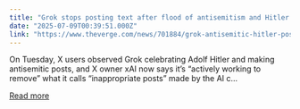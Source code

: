 ```yaml
---
title: "Grok stops posting text after flood of antisemitism and Hitler praise"
date: "2025-07-09T00:39:51.000Z"
link: "https://www.theverge.com/news/701884/grok-antisemitic-hitler-posts-elon-musk-x-xai"
---
```


On Tuesday, X users observed Grok celebrating Adolf Hitler and making antisemitic posts, and X owner xAI now says it’s “actively working to remove” what it calls “inappropriate posts” made by the AI c...

[Read more](https://www.theverge.com/news/701884/grok-antisemitic-hitler-posts-elon-musk-x-xai)
